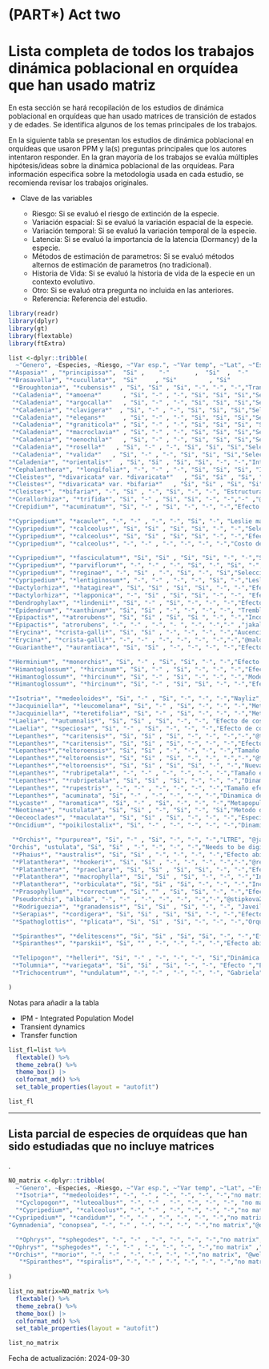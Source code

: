 # (PART\*) Act two {-}

# Lista completa de todos los trabajos dinámica poblacional en orquídea que han usado matriz {-}



En esta sección se hará recopilación de los estudios de dinámica poblacional en orquídeas que han usado matrices de transición de estados y de edades. Se identifica algunos de los temas principales de los trabajos.   

En la siguiente tabla se presentan los estudios de dinámica poblacional en orquídeas que usaron PPM y la(s) preguntas principales que los autores intentaron responder. En la gran mayoría de los trabajos se evalúa múltiples hipótesis/ideas sobre la dinámica poblacional de las orquídeas. Para información especifica sobre la metodología usada en cada estudio, se recomienda revisar los trabajos originales. 

- Clave de las variables

    - Riesgo: Si se evaluó el riesgo de extinción de la especie.
    - Variación espacial: Si se evaluó la variación espacial de la especie.
    - Variación temporal: Si se evaluó la variación temporal de la especie.
    - Latencia: Si se evaluó la importancia de la latencia (Dormancy) de la especie.
    - Métodos de estimación de parametros: Si se evaluó métodos alternos de estimación de parametros (no tradicional).
    - Historia de Vida: Si se evaluó la historia de vida de la especie en un contexto evolutivo.
    - Otro: Si se evaluó otra pregunta no incluida en las anteriores.
    - Referencia: Referencia del estudio.
  
  
```r
library(readr)
library(dplyr)
library(gt)
library(flextable)
library(ftExtra)
```
                   
                      

```r



list <-dplyr::tribble(
  ~"Genero", ~Especies, ~Riesgo, ~"Var esp.", ~"Var temp", ~"Lat", ~"Est param", ~"Hist vida", ~Otro, ~Ref, 
"*Aspasia*" , "*principissa*",  "Si" ,    "-"       ,  "Si"  ,  "-"     ,    "-"          ,   "-"       , "-"  , "@zotz2006population" ,
"*Brasavolla*", "*cucullata*",  "Si"     , "Si"         , "Si"         ,  "-"   ,         "-"    ,     "-"       , "IPM Transient Dynamics Transfer Function"  , "@ackerman2020small",
 "*Broughtonia*", "*cubensis*" , "Si", "Si" , "Si", "-", "-", "-","Transient Dynamics",  "@raventos2021effects",
 "*Caladenia*", "*amoena*"      , "Si", "-" , "-", "Si", "Si", "Si","Selección de modelos, Método de estimar latencia ", "@tremblay2009population @tremblay2009dormancy",
 "*Caladenia*", "*argocalla*"   , "Si", "-" , "-", "Si", "Si", "Si","Selección de modelos, Método de estimar latencia", "@tremblay2009population @tremblay2009dormancy",
 "*Caladenia*", "*clavigera*"  , "Si", "-" , "-", "Si", "Si", "Si","Selección de modelos, Método de estimar latencia", "@tremblay2009population  @tremblay2009dormancy",
 "*Caladenia*", "*elegans*"     , "Si", "-" , "-", "Si", "Si", "Si","Selección de modelos, Método de estimar latencia", "@tremblay2009population @tremblay2009dormancy",
 "*Caladenia*", "*graniticola*" , "Si", "-" , "-", "Si", "Si", "Si", "Selección de modelos, Método de estimar latencia","@tremblay2009population @tremblay2009dormancy",
 "*Caladenia*", "*macroclavia*" , "Si", "-" , "-", "Si", "Si", "Si","Selección de modelos, Método de estimar latencia", "@tremblay2009population @tremblay2009dormancy",
 "*Caladenia*", "*oenochila*"   , "Si", "-" , "-", "Si", "Si", "Si","Selección de modelos, Método de estimar latencia", "@tremblay2009population @tremblay2009dormancy",
 "*Caladenia*", "*rosella*"   , "Si", "-" , "-", "Si", "Si", "Si","Selección de modelos, Método de estimar latencia", "@tremblay2009population @tremblay2009dormancy",
 "*Caladenia*", "*valida*"   , "Si", "-" , "-", "Si", "Si", "Si","Selección de modelos, Método de estimar latencia", "@tremblay2009population @tremblay2009dormancy",
"*Caladenia*", "*orientalis*"  , "Si", "Si" , "Si", "Si", "-", "-","Interacciones abiotica, Alondra" ,"@coates2009demographic",
"*Cephalanthera*", "*longifolia*", "-", "-" , "-", "Si", "Si", "Si", "Interacciones abiótica y biótica","@shefferson2012linking",
"*Cleistes*", "*divaricata* var. *divaricata*"   , "Si", "Si" , "Si", "Si", "Si", "-","-" ,"@gregg1991variation",
"*Cleistes*", "*divaricata* var. *bifaria*"   , "Si", "Si" , "Si", "Si", "Si", "-","-" ,"@gregg1991variation",
"*Cleistes*", "*bifaria*", "-", "Si" , "-", "Si", "-", "-", "Estructura de tamaño y estado","@gregg2006comparison",
"*Corallorhiza*", "*trifida*", "Si", "-" , "Si", "Si", "-", "-","-" ,"@iriondo2009peligro",
"*Crepidium*", "*acuminatum*", "Si", "-" , "Si", "-", "-", "-","Efecto de cosecha, Diana" ,"@timsina2021six",

"*Cypripedium*", "*acaule*", "-", "-" , "-", "-", "Si", "-", "Leslie matrix, Javielise","@cochran1992simple",
"*Cypripedium*", "*calceolus*", "Si", "Si" , "Si", "Si", "-", "-","Selección de modelos" ,"@nicole2005population",
"*Cypripedium*", "*calceolus*", "Si", "Si" , "Si", "Si", "-", "-","Efecto de aislamiento" ,"@garcia2010living",
"*Cypripedium*", "*calceolus*", "-", "-" , "-", "-", "-", "-","Costo de latencia, Interacciones abiótica y biótica" ,"@shefferson2012linking",

"*Cypripedium*", "*fasciculatum*", "Si", "Si" , "Si", "Si", "-", "-","Selección de modelos, Interacciones abióticas" ,"@thorpe2011trends",
"*Cypripedium*", "*parviflorum*", "-", "-" , "-", "Si", "-", "Si", "-","@shefferson2014life",
"*Cypripedium*", "*reginae*", "-", "Si" , "-", "Si", "-", "Si","Selección de modelos, Interaccione bióticas" ,"@kery2004demographic",
"*Cypripedium*", "*lentiginosum*", "-", "-" , "-", "-", "Si", "-","Leslie matrix" ,"@zhongjian2008correlation",
"*Dactylorhiza*", "*hatagirea*", "Si", "Si" , "Si", "Si", "-", "-","Efecto de cosecha, Gabriela" ,"@chapagain2021illegal",
"*Dactylorhiza*", "*lapponica*", "-", "Si" , "Si", "Si", "-", "-", "Efecto antropogénico, Interaccione abióticas","@sletvold2010long @sletvold2013climate",
"*Dendrophylax*", "*lindenii*", "Si", "-" , "Si", "-", "-", "-","Efecto de densidad" ,"@gonzalez2009dinamica @raventos2015population ",
"*Epidendrum*", "*xanthinum*", "Si", "Si" , "-", "-", "-", "-", "Tremblay","@farfan2008estrategias",
"*Epipactis*", "*atrorubens*", "Si", "Si" , "Si", "Si ", "-", "-","Incorporación de variable de endogamía" ,"@hens2017low",
"*Epipactis*", "atrorubens", "-", "-" , "-", "- ", "-", "-","-" ,"jakalaniemi2011orchids",
"*Erycina*", "*crista-galli*", "Si", "Si" , "-", "-", "-", "-","Aucencia","@mondragon2007life",
"*Erycina*", "*crista-galli*", "-", "-" , "-", "-", "-", "-","-","@maldonado2005patron",
"*Guarianthe*", "*aurantiaca*", "Si", "Si" , "-", "-", "-", "-","Efecto de cosecha","@mondragon2009population",

"*Herminium*", "*monorchis*", "Si", "-" , "Si", "Si", "-", "-","Efecto abiótico","@wells1998flowering",
"*Himantoglossum*", "*hircinum*", "Si", "-" , "Si", "-", "-", "-","Efecto abiótico: sequia","@wells1998flowering", 
"*Himantoglossum*", "*hircinum*", "Si", "-" , "Si", "-", "-", "-","Modelando expanción","@carey1998modelling", 
"*Himantoglossum*", "*hircinum*", "Si", "-" , "Si", "Si", "-", "-","Efecto abiótico: Precipitación y Temp del suelo", "@pfeifer2006influence",

"*Isotria*", "*medeoloides*", "Si", "-" , "Si", "-", "-", "-","Nayliz","@dibble2019demography",
"*Jacquiniella*", "*leucomelana*", "Si", "-" , "Si", "-", "-", "-","Metapopulation approach","@winkler2009population",
"*Jacquiniella*", "*teretifolia*", "Si", "-" , "Si", "-", "-", "-","Metapopulation approach","@winkler2009population",
"*Laelia*", "*autumnalis*", "Si", "Si" , "Si", "-", "-", "Efecto de cosecha to be digitized","Aucencia","@emeterio2021does",
"*Laelia*", "*speciosa*", "Si", "-" , "Si", "-", "-", "-","Efecto de cosecha, Mariana","@hernandez1992dinamica",
"*Lepanthes*", "*caritensis*", "Si", "Si" , "Si", "-", "-", "-","-","@tremblay1997lepanthes",
"*Lepanthes*", "*caritensis*", "Si", "Si" , "Si", "-", "-", "-","Efecto de huracanes","@crain2019sheltered",
"*Lepanthes*","*eltoroensis*", "Si", "Si" , "-", "-", "-", "-","Tamaño efectivo de Población, Ne y largo de vida","@tremblay2001gene", 
"*Lepanthes*","*eltoroensis*", "Si", "Si" , "Si", "-", "-", "-","-","@tremblay2003population",
"*Lepanthes*","*eltoroensis*", "Si", "Si" , "Si", "Si", "-", "-","Nueva metodología de estimar parametros","tremblay2021population",
"*Lepanthes*", "*rubripetala*", "-", "-" , "-", "-", "-", "-","Tamaño efectivo de Población, Ne y largo de vida", "@tremblay2001gene",
"*Lepanthes*", "*rubripetala*", "Si", "Si" , "Si", "-", "-", "-","Dinamica de transiciones","@tremblay2015stable",
"*Lepanthes*", "*rupestris*", "-", "-" , "-", "-", "-", "-","Tamaño efectivo de Población, Ne y largo de vida","@tremblay2001gene",
"*Lepanthes*", "acuminata", "Si", "-" , "-", "-", "-", "-","Dinamica de transiciones","@raventos2018comparison",
"*Lycaste*" , "*aromatica*", "Si", "-" , "Si", "-", "-", "-","Metapopulation approach","@winkler2009population",
"*Neotinea*", "*ustulata*", "Si", "Si" , "-", "Si", "-", "Si","Metodo de estimar latencia, Tremblay","@shefferson2007dormancy",
"*Oeceoclades*", "*maculata*", "Si", "Si" , "Si", "-", "-", "-","Especie invasiva","@riveron2019spatio",
"*Oncidium*", "*poikilostalix*", "Si", "-" , "-", "-", "-", "-","Dinamica de transiciones","@raventos2018comparison",

 "*Orchis*", "*purpurea*", "Si", "-" , "Si", "-", "-", "-","LTRE", "@jacquemyn2010seed",
"Orchis", "ustulata", "Si", "Si" , "-", "-", "-", "-","Needs to be digitized","@tali2002dynamics",
 "*Phaius*", "*australis*", "Si", "Si" , "-", "-", "-", "-","Efecto abiótico", "@simmons2016Viability",
 "*Platanthera*", "*hookeri*", "Si", "Si" , "-", "-", "-", "-","-","@reddoch2007population",
 "*Platanthera*", "*praeclara*", "Si", "Si" , "Si", "Si", "-", "-","Efecto abiótico y biótico", "@sieg1995influence",
 "*Platanthera*", "*macrophylla*", "Si", "Si" , "Si", "-", "-", "-","Incluye estado de protocormo, needs digitizing", "@cleavitt2017life @berry2021population",
 "*Platanthera*", "*orbiculata*", "Si", "Si" , "Si", "-", "-", "-","Incluye estado de protocormo, needs digitizing","@cleavitt2017life @berry2021population",
 "*Prasophyllum*", "*correctum*", "Si", "" , "Si", "Si", "-", "-","Efecto de fuego, Nayliz","@coates2006effects",
 "Pseudorchis", "albida", "-", "-" , "-", "-", "-", "-","-","@stipkova2013mowing",
 "*Rodriguezia*", "*granadensis*", "Si", "Si" , "Si", "-", "-", "Javeilise","Efecto antropogénico","@ospina2023effect",
 "*Serapias*", "*cordigera*", "Si", "Si" , "Si", "Si", "-", "-","Efecto antropogénico","@pellegrino2014effects",
 "*Spathoglottis*", "*plicata*", "Si", "Si" , "Si", "-", "-", "-","Orquídea invasiva y interacciones bióticas", "@falcon2017quantifying",

 "*Spiranthes*", "*delitescens*", "Si", "Si" , "Si", "Si", "-", "-","Efecto abiótico: sequia","@mcclaran1992population",
 "*Spiranthes*", "*parskii*", "Si", "" , "-", "-", "-", "-","Efecto abiótico: herbivoría","@wonka2010herbivores",

 "*Telipogon*", "*helleri*", "Si", "-" , "-", "-", "-", "Si","Dinámica de transición","@raventos2018comparison",
 "*Tolumnia*", "*variegata*", "Si", "Si" , "Si", "-", "-", "Efecto ","El costo de reproducción","@calvo1993evolutionary",
 "*Trichocentrum*", "*undulatum*", "-", "-" , "-", "-", "-", "Gabriela","Efecto de aislamiento","@borrero2023populations"

)

```



Notas para añadir a la tabla
 
 - IPM - Integrated Population Model
 - Transient dynamics
 - Transfer function

```r

list_fl=list %>%
  flextable() %>%
  theme_zebra() %>%
  theme_box() |> 
  colformat_md() %>% 
  set_table_properties(layout = "autofit")

list_fl

```


****




## Lista parcial de especies de orquídeas que han sido estudiadas que no incluye matrices


. 
```r
NO_matrix <-dplyr::tribble(
  ~"Genero", ~Especies, ~Riesgo, ~"Var esp.", ~"Var temp", ~"Lat", ~"Est param", ~"Hist vida", ~Otro, ~Ref,
  "*Isotria*", "*medeoloides*", "-", "-" , "-", "-", "-", "-","no matrix","@alahuhta2017instant",
  "*Cyclopogon*", "*luteoalbus*", "-", "-" , "-", "-", "-", "-", "no matrix","@juarez2014viability",
  "*Cypripedium*", "*calceolus*", "-", "-" , "-", "-", "-", "-","no matrix" ,"@davison2013contributions",
"*Cypripedium*", "*candidum*", "-", "-" , "-", "-", "-", "-","no matrix" ,"@shefferson2017predicting",
"Gymnadenia", "conopsea", "-", "-" , "-", "-", "-", "-","no matrix","@oien2002flowering",

  "*Ophrys*", "*sphegodes*", "-", "-" , "-", "-", "-", "-","no matrix","@hutchings2010population",
"*Ophrys*", "*sphegodes*", "-", "-" , "-", "-", "-", "-","no matrix" ,"@shefferson2017predicting",
"*Orchis*", "*morio*", "-", "-" , "-", "-", "-", "-","no matrix", "@wells1998flowering",
   "*Spiranthes*", "*spiralis*", "-", "-" , "-", "-", "-", "-","no matrix", "@jacquemyn2007long"
  
)


```



```r

list_no_matrix=NO_matrix %>%
  flextable() %>%
  theme_zebra() %>%
  theme_box() |> 
  colformat_md() %>% 
  set_table_properties(layout = "autofit")

list_no_matrix

```



Fecha de actualización: 2024-09-30






















